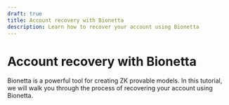 ```yaml
---
draft: true
title: Account recovery with Bionetta
description: Learn how to recover your account using Bionetta
---
```



# Account recovery with Bionetta
Bionetta is a powerful tool for creating ZK provable models. In this tutorial, we will walk you through the process of recovering your account using Bionetta.